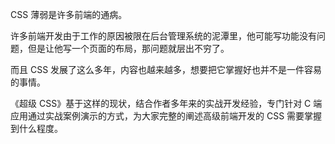 CSS 薄弱是许多前端的通病。

许多前端开发由于工作的原因被限在后台管理系统的泥潭里，他可能写功能没有问题，但是让他写一个页面的布局，那问题就层出不穷了。

而且 CSS 发展了这么多年，内容也越来越多，想要把它掌握好也并不是一件容易的事情。

《超级 CSS》基于这样的现状，结合作者多年来的实战开发经验，专门针对 C 端应用通过实战案例演示的方式，为大家完整的阐述高级前端开发的 CSS 需要掌握到什么程度。
